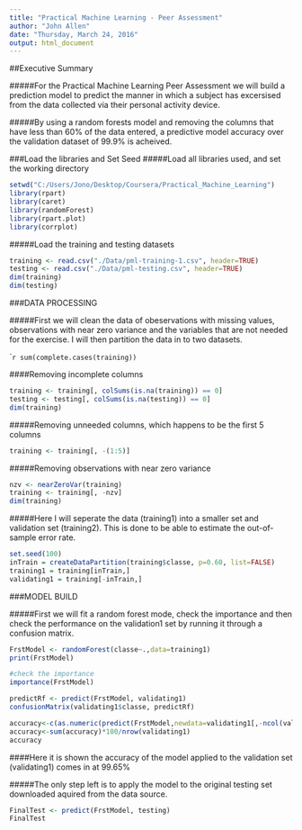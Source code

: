 ```yaml
---
title: "Practical Machine Learning - Peer Assessment"
author: "John Allen"
date: "Thursday, March 24, 2016"
output: html_document
---
```


##Executive Summary

#####For the Practical Machine Learning Peer Assessment we will build a prediction model to predict the manner in which a subject has excersised from the data collected via their personal activity device.

#####By using a random forests model and removing the columns that have less than 60% of the data entered, a predictive model accuracy over the validation dataset of 99.9% is acheived.

###Load the libraries and Set Seed
#####Load all libraries used, and set the working directory
```r
setwd("C:/Users/Jono/Desktop/Coursera/Practical_Machine_Learning")
library(rpart)
library(caret)
library(randomForest)
library(rpart.plot)
library(corrplot)
```

#####Load the training and testing datasets

```r
training <- read.csv("./Data/pml-training-1.csv", header=TRUE)
testing <- read.csv("./Data/pml-testing.csv", header=TRUE)
dim(training)
dim(testing)
```

###DATA PROCESSING

#####First we will clean the data of obeservations with missing values, observations with near zero variance and the variables that are not needed for the exercise. I will then partition the data in to two datasets.

````r
sum(complete.cases(training))
```

####Removing incomplete columns

```r
training <- training[, colSums(is.na(training)) == 0]
testing <- testing[, colSums(is.na(testing)) == 0]
dim(training)
```

#####Removing unneeded columns, which happens to be the first 5 columns

```r
training <- training[, -(1:5)]
```

#####Removing observations with near zero variance

```r
nzv <- nearZeroVar(training)
training <- training[, -nzv]
dim(training)
```

#####Here I will seperate the data (training1) into a smaller set and validation set (training2).  This is done to be able to estimate the out-of-sample error rate.

```r
set.seed(100)
inTrain = createDataPartition(training$classe, p=0.60, list=FALSE)
training1 = training[inTrain,]
validating1 = training[-inTrain,]
```

###MODEL BUILD

#####First we will fit a random forest mode, check the importance and  then check the performance on the validation1 set by running it through a confusion matrix.

```r
FrstModel <- randomForest(classe~.,data=training1)
print(FrstModel)
```

```r
#check the importance
importance(FrstModel)
```

```r
predictRf <- predict(FrstModel, validating1)
confusionMatrix(validating1$classe, predictRf)
```

```r
accuracy<-c(as.numeric(predict(FrstModel,newdata=validating1[,-ncol(validating1)])==validating1$classe))
accuracy<-sum(accuracy)*100/nrow(validating1)
accuracy
```
####Here it is shown the accuracy of the model applied to the validation set (validating1) comes in at 99.65%

#####The only step left is to apply the model to the original testing set downloaded aquired from the data source.

```r
FinalTest <- predict(FrstModel, testing)
FinalTest
```

